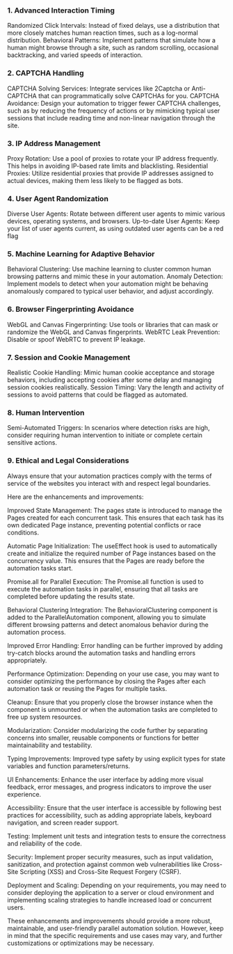 

### 1. **Advanced Interaction Timing**

Randomized Click Intervals: Instead of fixed delays, use a distribution that more closely matches human reaction times, such as a log-normal distribution.
Behavioral Patterns: Implement patterns that simulate how a human might browse through a site, such as random scrolling, occasional backtracking, and varied speeds of interaction.


### 2. **CAPTCHA Handling**

CAPTCHA Solving Services: Integrate services like 2Captcha or Anti-CAPTCHA that can programmatically solve CAPTCHAs for you.
CAPTCHA Avoidance: Design your automation to trigger fewer CAPTCHA challenges, such as by reducing the frequency of actions or by mimicking typical user sessions that include reading time and non-linear navigation through the site.

### 3. **IP Address Management**

Proxy Rotation: Use a pool of proxies to rotate your IP address frequently. This helps in avoiding IP-based rate limits and blacklisting.
Residential Proxies: Utilize residential proxies that provide IP addresses assigned to actual devices, making them less likely to be flagged as bots.


### 4. **User Agent Randomization**

Diverse User Agents: Rotate between different user agents to mimic various devices, operating systems, and browsers.
Up-to-date User Agents: Keep your list of user agents current, as using outdated user agents can be a red flag
  
  
### 5. **Machine Learning for Adaptive Behavior**

Behavioral Clustering: Use machine learning to cluster common human browsing patterns and mimic these in your automation.
Anomaly Detection: Implement models to detect when your automation might be behaving anomalously compared to typical user behavior, and adjust accordingly.


### 6. **Browser Fingerprinting Avoidance**

WebGL and Canvas Fingerprinting: Use tools or libraries that can mask or randomize the WebGL and Canvas fingerprints.
WebRTC Leak Prevention: Disable or spoof WebRTC to prevent IP leakage.


### 7. **Session and Cookie Management**

Realistic Cookie Handling: Mimic human cookie acceptance and storage behaviors, including accepting cookies after some delay and managing session cookies realistically.
Session Timing: Vary the length and activity of sessions to avoid patterns that could be flagged as automated.


### 8. **Human Intervention**

Semi-Automated Triggers: In scenarios where detection risks are high, consider requiring human intervention to initiate or complete certain sensitive actions.


### 9. **Ethical and Legal Considerations**

Always ensure that your automation practices comply with the terms of service of the websites you interact with and respect legal boundaries.





Here are the enhancements and improvements:

Improved State Management: The pages state is introduced to manage the Pages created for each concurrent task. This ensures that each task has its own dedicated Page instance, preventing potential conflicts or race conditions.

Automatic Page Initialization: The useEffect hook is used to automatically create and initialize the required number of Page instances based on the concurrency value. This ensures that the Pages are ready before the automation tasks start.

Promise.all for Parallel Execution: The Promise.all function is used to execute the automation tasks in parallel, ensuring that all tasks are completed before updating the results state.

Behavioral Clustering Integration: The BehavioralClustering component is added to the ParallelAutomation component, allowing you to simulate different browsing patterns and detect anomalous behavior during the automation process.

Improved Error Handling: Error handling can be further improved by adding try-catch blocks around the automation tasks and handling errors appropriately.

Performance Optimization: Depending on your use case, you may want to consider optimizing the performance by closing the Pages after each automation task or reusing the Pages for multiple tasks.

Cleanup: Ensure that you properly close the browser instance when the component is unmounted or when the automation tasks are completed to free up system resources.

Modularization: Consider modularizing the code further by separating concerns into smaller, reusable components or functions for better maintainability and testability.

Typing Improvements: Improved type safety by using explicit types for state variables and function parameters/returns.

UI Enhancements: Enhance the user interface by adding more visual feedback, error messages, and progress indicators to improve the user experience.

Accessibility: Ensure that the user interface is accessible by following best practices for accessibility, such as adding appropriate labels, keyboard navigation, and screen reader support.

Testing: Implement unit tests and integration tests to ensure the correctness and reliability of the code.

Security: Implement proper security measures, such as input validation, sanitization, and protection against common web vulnerabilities like Cross-Site Scripting (XSS) and Cross-Site Request Forgery (CSRF).

Deployment and Scaling: Depending on your requirements, you may need to consider deploying the application to a server or cloud environment and implementing scaling strategies to handle increased load or concurrent users.

These enhancements and improvements should provide a more robust, maintainable, and user-friendly parallel automation solution. However, keep in mind that the specific requirements and use cases may vary, and further customizations or optimizations may be necessary.



 